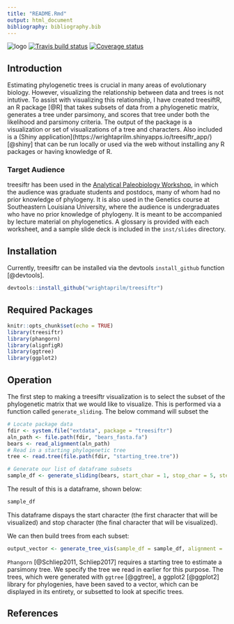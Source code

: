 ```yaml
---
title: "README.Rmd"
output: html_document
bibliography: bibliography.bib
---
```

  ![logo](inst/images/treesiftR.png)
  [![Travis build status](https://travis-ci.org/wrightaprilm/treesiftr.svg?branch=master)](https://travis-ci.org/wrightaprilm/treesiftr)
    [![Coverage status](https://codecov.io/gh/wrightaprilm/treesiftr/branch/master/graph/badge.svg)](https://codecov.io/github/wrightaprilm/treesiftr?branch=master)

## Introduction

Estimating phylogenetic trees is crucial in many areas of evolutionary biology.
However, visualizing the relationship between data and trees is not intutive. To assist with visualizing this relationship, I have created treesiftR, 
an R package [@R] that takes subsets of data from a phylogenetic matrix, generates a tree under parsimony, and scores that tree under both the likelihood and parsimony criteria. The output of the package is a visualization or set of visualizations of a tree and characters. Also included is a (Shiny application](https://wrightaprilm.shinyapps.io/treesiftr_app/) [@shiny] that can be run locally or used via the web without installing any R packages or having knowledge of R.

### Target Audience

treesiftr has been used in the [Analytical Paleobiology Workshop](http://www.analytical.palaeobiology.de/), in which the audience was graduate students and postdocs, many of whom had no prior knowledge of phylogeny. It is also
used in the Genetics course at Southeastern Louisiana University, where the audience 
is undergraduates who have no prior knowledge of phylogeny. It is meant to be 
accompanied by lecture material on phylogenetics. A glossary is provided with each 
worksheet, and a sample slide deck is included in the `inst/slides` directory.

## Installation 

Currently, treesiftr can be installed via the devtools ```install_github```
function [@devtools]. 

```r
devtools::install_github("wrightaprilm/treesiftr")
```

## Required Packages

```r
knitr::opts_chunk$set(echo = TRUE)
library(treesiftr)
library(phangorn)
library(alignfigR)
library(ggtree)
library(ggplot2)
```

## Operation

The first step to making a treesiftr visualization is to select the subset of 
the phylogenetic matrix that we would like to visualize. This is performed via a function called ```generate_sliding```. The below command will subset the  

```r
# Locate package data
fdir <- system.file("extdata", package = "treesiftr") 
aln_path <- file.path(fdir, "bears_fasta.fa")
bears <- read_alignment(aln_path)
# Read in a starting phylogenetic tree
tree <- read.tree(file.path(fdir, "starting_tree.tre"))

# Generate our list of dataframe subsets
sample_df <- generate_sliding(bears, start_char = 1, stop_char = 5, steps = 1)
```

The result of this is a dataframe, shown below:

```r
sample_df
```
This dataframe dispays the start character (the first character that will be visualized) and stop character (the final character that will be visualized). 

We can then build trees from each subset:

```r
output_vector <- generate_tree_vis(sample_df = sample_df, alignment =                                                     aln_path, tree = tree, phy_mat = bears)
```

`Phangorn` [@Schliep2011, Schliep2017] requires a starting tree to estimate a parsimony tree. We specify the tree we read in earlier for this purpose. The trees, which were generated with `ggtree` [@ggtree], a ggplot2 [@ggplot2] library for phylogenies, have been saved to a vector, which can be displayed in its entirety, or subsetted to look at specific trees.


## References
